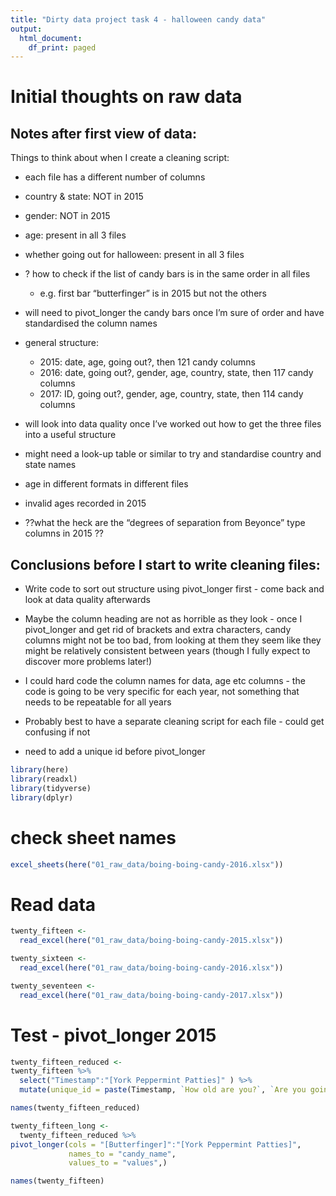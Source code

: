 ```yaml
---
title: "Dirty data project task 4 - halloween candy data"
output:
  html_document:
    df_print: paged
---
```


# Initial thoughts on raw data

## Notes after first view of data:

Things to think about when I create a cleaning script:

* each file has a different number of columns

* country &  state: NOT in  2015

* gender: NOT in 2015

* age: present in all 3 files

* whether going out for halloween: present in all 3 files

* ? how to check if the list of candy bars is in the same order in all files

  * e.g. first bar "butterfinger" is in 2015 but not the others
  
* will need to pivot_longer the candy bars once I'm sure of order and have standardised the column names

* general structure:

  * 2015: date, age, going out?, then 121 candy columns
  * 2016: date, going out?, gender, age, country, state, then 117 candy columns
  * 2017: ID, going out?, gender, age, country, state, then 114 candy columns
  
* will look into data quality once I've worked out how to get the three files into a useful structure

*  might need a look-up table or similar to try and standardise country and state names

* age in different formats in different files

* invalid ages recorded in 2015

* ??what the heck are the "degrees of separation from Beyonce" type columns in 2015 ??


## Conclusions before I start to write cleaning files:

* Write code to sort out structure using pivot_longer first - come back and look at data quality afterwards

* Maybe the column heading are not as horrible as they look - once I pivot_longer and get rid of brackets and extra characters, candy columns might not be too bad, from looking at them they seem like they might be relatively consistent between years (though I fully expect to discover more problems later!)

* I could hard code the column names for data, age etc columns - the code is going to be very specific for each year, not something that needs to be repeatable for all years

* Probably best to have a separate cleaning script for each file - could get confusing if not

* need to add a unique id before pivot_longer



```r
library(here)
library(readxl)
library(tidyverse)
library(dplyr)
```

# check sheet names
```r
excel_sheets(here("01_raw_data/boing-boing-candy-2016.xlsx"))
```

# Read data
```r
twenty_fifteen <-
  read_excel(here("01_raw_data/boing-boing-candy-2015.xlsx"))
```

```r
twenty_sixteen <-
  read_excel(here("01_raw_data/boing-boing-candy-2016.xlsx"))
```

```r
twenty_seventeen <-
  read_excel(here("01_raw_data/boing-boing-candy-2017.xlsx"))
```



# Test - pivot_longer 2015
```r
twenty_fifteen_reduced <-
twenty_fifteen %>% 
  select("Timestamp":"[York Peppermint Patties]" ) %>% 
  mutate(unique_id = paste(Timestamp, `How old are you?`, `Are you going actually going trick or treating yourself?`, sep = "_" ))

names(twenty_fifteen_reduced)

twenty_fifteen_long <- 
  twenty_fifteen_reduced %>% 
pivot_longer(cols = "[Butterfinger]":"[York Peppermint Patties]",
             names_to = "candy_name",
             values_to = "values",)
```

```r
names(twenty_fifteen)
```

